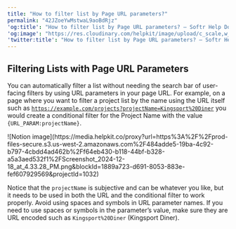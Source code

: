 ```yaml
---
title: "How to filter list by Page URL parameters?"
permalink: "42JZoeYwMstwaL9aoBdRjz"
'og:title': "How to filter list by Page URL parameters? – Softr Help Docs"
'og:image': "https://res.cloudinary.com/helpkit/image/upload/c_scale,w_700,q_auto/v1674219840/softrdocs_meta_OG_Image_Url_258f31c013.png"
'twitter:title': "How to filter list by Page URL parameters? – Softr Help Docs"
---
```

## Filtering Lists with Page URL Parameters

You can automatically filter a list without needing the search bar of user-facing filters by using URL parameters in your page URL. For example, on a page where you want to filter a project list by the name using the URL itself such as [`https://example.com/projects?projectName=Kingsport%20Diner`](https://example.com/projects?projectName=Kingsport%20Diner) you would create a conditional filter for the Project Name with the value `{URL_PARAM:projectName}`.
<Frame>![Notion image](https://media.helpkit.co/proxy?url=https%3A%2F%2Fprod-files-secure.s3.us-west-2.amazonaws.com%2F484adde5-19ba-4c92-b797-4cbdd4ad462b%2Ff64eb430-b118-44bf-b328-a5a3aed532f1%2FScreenshot_2024-12-18_at_4.33.28_PM.png&blockId=1889a723-d691-8053-883e-fef607929569&projectId=1032)</Frame>

Notice that the `projectName` is subjective and can be whatever you like, but it needs to be used in both the URL and the conditional filter to work properly. Avoid using spaces and symbols in URL parameter names. If you need to use spaces or symbols in the parameter’s value, make sure they are URL encoded such as `Kingsport%20Diner` (Kingsport Diner).